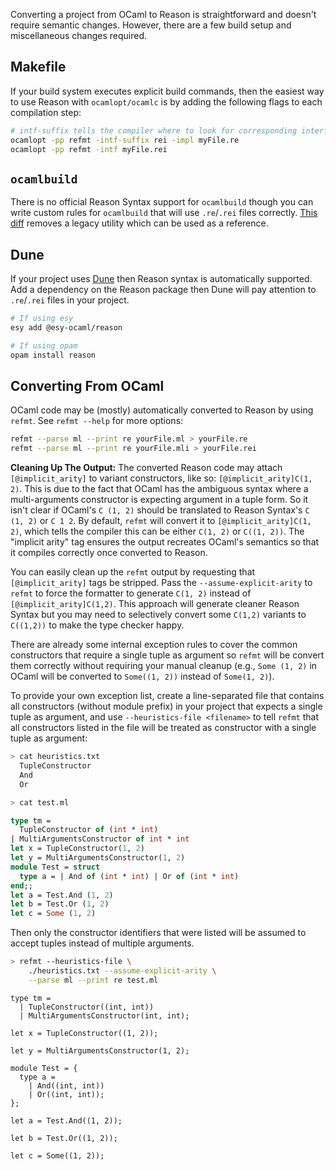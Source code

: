 
Converting a project from OCaml to Reason is straightforward and doesn't require semantic changes. However, there are a few build setup and miscellaneous changes required.


## Makefile

If your build system executes explicit build commands, then the easiest way to
use Reason with `ocamlopt/ocamlc` is by adding the following flags to each
compilation step:

```sh
# intf-suffix tells the compiler where to look for corresponding interface files
ocamlopt -pp refmt -intf-suffix rei -impl myFile.re
ocamlopt -pp refmt -intf myFile.rei
```

## `ocamlbuild`

There is no official Reason Syntax support for `ocamlbuild` though you can write custom rules for `ocamlbuild` that will use `.re`/`.rei` files correctly. [This diff](https://github.com/facebook/reason/pull/1956) removes a legacy utility which can be used as a reference.

## Dune

If your project uses [Dune](https://github.com/ocaml/dune) then Reason syntax is automatically supported. Add a dependency on the Reason package then Dune will pay attention to `.re`/`.rei` files in your project.

```sh
# If using esy
esy add @esy-ocaml/reason

# If using opam
opam install reason
```

## Converting From OCaml

OCaml code may be (mostly) automatically converted to Reason by using `refmt`. See `refmt --help` for more options:

```sh
refmt --parse ml --print re yourFile.ml > yourFile.re
refmt --parse ml --print re yourFile.mli > yourFile.rei
```

**Cleaning Up The Output:**
The converted Reason code may attach `[@implicit_arity]` to variant constructors, like so: `[@implicit_arity]C(1, 2)`.
This is due to the fact that OCaml has the ambiguous syntax where a multi-arguments
constructor is expecting argument in a tuple form. So it isn't clear if OCaml's
`C (1, 2)` should be translated to Reason Syntax's `C (1, 2)` or `C 1 2`.
By default, `refmt` will convert it to `[@implicit_arity]C(1, 2)`, which tells the compiler
this can be either `C(1, 2)` or `C((1, 2))`. The "implicit arity" tag ensures the output
recreates OCaml's semantics so that it compiles correctly once converted to Reason.

You can easily clean up the `refmt` output by requesting that `[@implicit_arity]` tags be
stripped. Pass the `--assume-explicit-arity` to `refmt` to force the formatter to generate
`C(1, 2)` instead of `[@implicit_arity]C(1,2)`. This approach will generate cleaner Reason
Syntax but you may need to selectively convert some `C(1,2)` variants to `C((1,2))`
to make the type checker happy.

There are already some internal exception rules to cover the common constructors that require
a single tuple as argument so `refmt` will be convert them correctly without requiring your
manual cleanup (e.g., `Some (1, 2)` in OCaml will be converted to `Some((1, 2))` instead of
`Some(1, 2)`).

To provide your own exception list, create a line-separated file that contains all constructors
(without module prefix) in your project that expects a single tuple as argument, and use
`--heuristics-file <filename>` to tell `refmt` that all constructors listed in the file will
be treated as constructor with a single tuple as argument:

```sh
> cat heuristics.txt
  TupleConstructor
  And
  Or
```

```sh
> cat test.ml
```

```ocaml
type tm =
  TupleConstructor of (int * int)
| MultiArgumentsConstructor of int * int
let x = TupleConstructor(1, 2)
let y = MultiArgumentsConstructor(1, 2)
module Test = struct
  type a = | And of (int * int) | Or of (int * int)
end;;
let a = Test.And (1, 2)
let b = Test.Or (1, 2)
let c = Some (1, 2)
```

Then only the constructor identifiers that were listed will be assumed to accept tuples instead of multiple arguments.

```sh
> refmt --heuristics-file \
    ./heuristics.txt --assume-explicit-arity \
    --parse ml --print re test.ml
```


```reason
type tm =
  | TupleConstructor((int, int))
  | MultiArgumentsConstructor(int, int);

let x = TupleConstructor((1, 2));

let y = MultiArgumentsConstructor(1, 2);

module Test = {
  type a =
    | And((int, int))
    | Or((int, int));
};

let a = Test.And((1, 2));

let b = Test.Or((1, 2));

let c = Some((1, 2));
```
